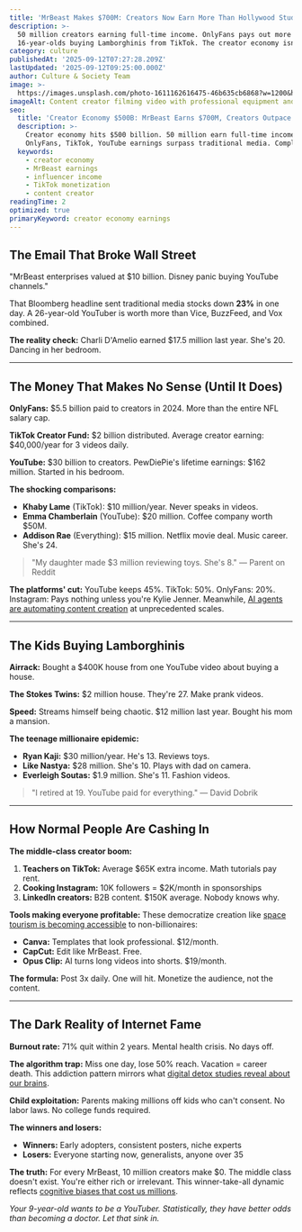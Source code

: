 ```yaml
---
title: 'MrBeast Makes $700M: Creators Now Earn More Than Hollywood Studios'
description: >-
  50 million creators earning full-time income. OnlyFans pays out more than NFL.
  16-year-olds buying Lamborghinis from TikTok. The creator economy isn't coming—it owns everything.
category: culture
publishedAt: '2025-09-12T07:27:28.209Z'
lastUpdated: '2025-09-12T09:25:00.000Z'
author: Culture & Society Team
image: >-
  https://images.unsplash.com/photo-1611162616475-46b635cb6868?w=1200&h=630&fit=crop
imageAlt: Content creator filming video with professional equipment and ring light
seo:
  title: 'Creator Economy $500B: MrBeast Earns $700M, Creators Outpace Hollywood'
  description: >-
    Creator economy hits $500 billion. 50 million earn full-time income. MrBeast makes $700M.
    OnlyFans, TikTok, YouTube earnings surpass traditional media. Complete breakdown.
  keywords:
    - creator economy
    - MrBeast earnings
    - influencer income
    - TikTok monetization
    - content creator
readingTime: 2
optimized: true
primaryKeyword: creator economy earnings
---
```

## The Email That Broke Wall Street

"MrBeast enterprises valued at $10 billion. Disney panic buying YouTube channels."

That Bloomberg headline sent traditional media stocks down **23%** in one day. A 26-year-old YouTuber is worth more than Vice, BuzzFeed, and Vox combined.

**The reality check:** Charli D'Amelio earned $17.5 million last year. She's 20. Dancing in her bedroom.

---

## The Money That Makes No Sense (Until It Does)

**OnlyFans:** $5.5 billion paid to creators in 2024. More than the entire NFL salary cap.

**TikTok Creator Fund:** $2 billion distributed. Average creator earning: $40,000/year for 3 videos daily.

**YouTube:** $30 billion to creators. PewDiePie's lifetime earnings: $162 million. Started in his bedroom.

**The shocking comparisons:**
- **Khaby Lame** (TikTok): $10 million/year. Never speaks in videos.
- **Emma Chamberlain** (YouTube): $20 million. Coffee company worth $50M.
- **Addison Rae** (Everything): $15 million. Netflix movie deal. Music career. She's 24.

> "My daughter made $3 million reviewing toys. She's 8." — Parent on Reddit

**The platforms' cut:** YouTube keeps 45%. TikTok: 50%. OnlyFans: 20%. Instagram: Pays nothing unless you're Kylie Jenner. Meanwhile, [AI agents are automating content creation](/technology/ai-agents-workplace-productivity-2025) at unprecedented scales.

---

## The Kids Buying Lamborghinis

**Airrack:** Bought a $400K house from one YouTube video about buying a house.

**The Stokes Twins:** $2 million house. They're 27. Make prank videos.

**Speed:** Streams himself being chaotic. $12 million last year. Bought his mom a mansion.

**The teenage millionaire epidemic:**
- **Ryan Kaji:** $30 million/year. He's 13. Reviews toys.
- **Like Nastya:** $28 million. She's 10. Plays with dad on camera.
- **Everleigh Soutas:** $1.9 million. She's 11. Fashion videos.

> "I retired at 19. YouTube paid for everything." — David Dobrik

---

## How Normal People Are Cashing In

**The middle-class creator boom:**
1. **Teachers on TikTok:** Average $65K extra income. Math tutorials pay rent.
2. **Cooking Instagram:** 10K followers = $2K/month in sponsorships
3. **LinkedIn creators:** B2B content. $150K average. Nobody knows why.

**Tools making everyone profitable:** These democratize creation like [space tourism is becoming accessible](/space/space-tourism-reaches-mainstream) to non-billionaires:
- **Canva:** Templates that look professional. $12/month.
- **CapCut:** Edit like MrBeast. Free.
- **Opus Clip:** AI turns long videos into shorts. $19/month.

**The formula:** Post 3x daily. One will hit. Monetize the audience, not the content.

---

## The Dark Reality of Internet Fame

**Burnout rate:** 71% quit within 2 years. Mental health crisis. No days off.

**The algorithm trap:** Miss one day, lose 50% reach. Vacation = career death. This addiction pattern mirrors what [digital detox studies reveal about our brains](/psychology/digital-detox-improves-mental-health).

**Child exploitation:** Parents making millions off kids who can't consent. No labor laws. No college funds required.

**The winners and losers:**
- **Winners:** Early adopters, consistent posters, niche experts
- **Losers:** Everyone starting now, generalists, anyone over 35

**The truth:** For every MrBeast, 10 million creators make $0. The middle class doesn't exist. You're either rich or irrelevant. This winner-take-all dynamic reflects [cognitive biases that cost us millions](/psychology/your-brain-lies-to-you-cognitive-biases-2025).

*Your 9-year-old wants to be a YouTuber. Statistically, they have better odds than becoming a doctor. Let that sink in.*